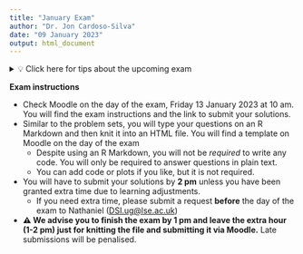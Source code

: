 ---
title: "January Exam"
author: "Dr. Jon Cardoso-Silva"
date: "09 January 2023"
output: html_document
---

<details> <summary>💡 Click here for tips about the upcoming exam</summary>

(Replicated from a [communication sent via Moodle](https://moodle.lse.ac.uk/mod/hsuforum/discuss.php?d=27682) on 3 January 2023)

Hi everyone,

Happy new year 🎊 I hope you are having a great start to the year! 

While our taught content has ended, you still have a final step to take before you can conclude this course: the exam. 

**Key points about the exam**

- The exam will take place 13 January 2023 from 10 am UK time. You are advised to complete your work by 1 pm UK time, you will have until 2pm UK time to submit your solutions. 
- If you would like to request additional time due to learning adjustments you have in place, please send a request to [dsi.ug@lse.ac.uk](mailto:DSI.ug@lse.ac.uk) before the day of the exam. 
- The exam will be about everything we discussed during the lectures and labs, but the focus of the assessment is slightly different than those of the Summative assignments you have done. 
- The exam will contain case studies of 1-2 datasets.
- You might be asked to assess if a specific algorithm or validation procedure would be appropriate in a particular scenario and to justify your reasoning (similar to Q1-Q3 in Summative 03).
- You might be asked how you would improve a particular application of an algorithm or what you would do differently (in the same vein as Q1-Q3 in Summative 03)
- You might also be asked to reflect more broadly on the implications of making decisions/taking actions based on algorithms/exploratory analysis output. This more nuanced activity requires some deep thinking and previous familiarity with the tools (here, you can refer to the discussions you had with our guest speakers during W09-W11).


**How should I prepare for the exam?**

My main recommendation is the following:

1. Pick two sources of data to explore more comprehensively. One more tabular (say, the London cycling dataset) and another with more unstructured data — data that does not come in a friendly spreadsheet-like format, such as text or social media data. 

2. Then, reflect on how one could apply data science tools to these datasets to understand more about the world or to make action plans. One way to facilitate this is to think, "what could I, or a policymaker, do — in the real world — if I had an automated algorithm running on this dataset?" or perhaps "could a bad actor use data science/ML tools to automatically exploit people's privacy (religious, political or financial associations, etc.) using this kind of data?".

    - To give one example, consider the London cycling dataset: could this data set provide any clue about the meteorological/traffic conditions that should be of more significant concern to emergency dispatch services?

3. Pick the techniques you feel are more relevant to your analysis and try to apply them.

4. Then, share your thoughts. Discussing in public channels, in pairs or in groups will help you identify your blind spots and the concepts from this course that you need to prioritise in your revision. 
You can find data everywhere on the web, but apart from the ones mentioned in the labs and W09-W11 lectures, you can also look at Kaggle or Google Dataset Search. I also quite like this [Data is Plural](https://docs.google.com/spreadsheets/d/1wZhPLMCHKJvwOkP4juclhjFgqIY8fQFMemwKL2c64vk/edit#gid=0) spreadsheet. If you would rather focus on solidifying the use of the techniques, I have written about a more procedural approach to studying for the exam [here](https://lse-dsi-ds202.slack.com/archives/C040ZFPKCHL/p1671188351009839?thread_ts=1671186684.444759&cid=C040ZFPKCHL) (links to Slack).

**(Optional Reading) Machine Learning in the Social Sciences**


We spent several months exploring different tools (R/tidyverse), ML paradigms (supervised/unsupervised learning) and ML algorithms (e.g. linear regression, decision trees, SVMs and topic models). Still, along the way, I hope we helped you reflect on the possibilities and relevance of these techniques to your academic studies and career. 

Those who have studied statistics at the university level might have wondered why we glossed over the complexities of statistical significance and hypothesis testing or the lack of any "social theory" behind the several examples we used. This is partly because we wanted to help you familiarise yourself with the different ML methods and empower you with the tools to run your analysis on datasets you might come across in the future after you complete this course (and your degree). But it is also a reflection of a more profound epistemic clash between the social science and machine learning communities. This is something I mentioned in Week 01 of DS202; whereas social sciences have traditionally focused on explaining phenomena, machine learning tries to predict them, but it is not always easy to see the difference. To help you reflect on that, I have curated a list of scholarly articles below.

**💡Tip: the following scholarly articles provide reflections on this epistemic clash and should be accessible to you now that you are familiar with ML algorithms.**

- Jake M. Hofman, Amit Sharma, and Duncan J. Watts, '**Prediction and Explanation in Social Systems**', Science 355, no. 6324 (3 February 2017): 486–88, doi:[10.1126/science.aal3856](http://dx.doi.org/10.1126/science.aal3856). 

- Jessica Hullman et al., '**The Worst of Both Worlds: A Comparative Analysis of Errors in Learning from Data in Psychology and Machine Learning**', in Proceedings of the 2022 AAAI/ACM Conference on AI, Ethics, and Society, AIES '22 (New York, NY, USA: Association for Computing Machinery, 2022), 335–48, doi:[10.1145/3514094.3534196](http://dx.doi.org/10.1145/3514094.3534196).

- Jake M. Hofman et al., '**Integrating Explanation and Prediction in Computational Social Science**', Nature 595, no. 7866 (8 July 2021): 181–88, doi:[10.1038/s41586-021-03659-0](http://dx.doi.org/10.1038/s41586-021-03659-0).

- Mark D. Verhagen, '**A Pragmatist's Guide to Using Prediction in the Social Sciences**', Socius: Sociological Research for a Dynamic World 8 (2022): 237802312210817, doi:[10.1177/23780231221081702](http://dx.doi.org/10.1177/23780231221081702).

If you do read those articles, I suggest you read them in the order presented above. Feel free to share your thoughts and observations about the readings on the #general channel on Slack.

**Other announcements/reminders**

- We have returned from the break today. We are almost finished first-marking your Summative 02, but your submissions will still need to go through double-marking and moderation. I will update you on the progress of this by early next week.
- Only once we have completed marking Summative 02 will we start marking Summative 03. So, that will still take a few more weeks.
- We will have a couple of drop-in sessions starting next week. Check the <code>#general</code> channel on Slack. Bring questions! 

Best,
Jon

</details>


**Exam instructions**

- Check Moodle on the day of the exam, Friday 13 January 2023 at 10 am. You will find the exam instructions and the link to submit your solutions.
- Similar to the problem sets, you will type your questions on an R Markdown and then knit it into an HTML file. You will find a template on Moodle on the day of the exam
    - Despite using an R Markdown, you will not be _required_ to write any code. You will only be required to answer questions in plain text.
    - You can add code or plots if you like, but it is not required.
- You will have to submit your solutions by **2 pm** unless you have been granted extra time due to learning adjustments.
    - If you need extra time, please submit a request **before** the day of the exam to Nathaniel ([DSI.ug@lse.ac.uk](mailto:DSI.ug@lse.ac.uk))
- **⚠️ We advise you to finish the exam by 1 pm and leave the extra hour (1-2 pm) just for knitting the file and submitting it via Moodle.** Late submissions will be penalised.